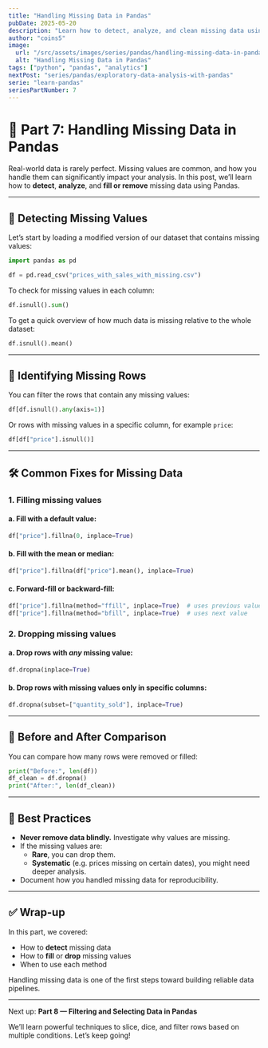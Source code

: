 ```yaml
---
title: "Handling Missing Data in Pandas"
pubDate: 2025-05-20
description: "Learn how to detect, analyze, and clean missing data using Pandas."
author: "coins5"
image:
  url: "/src/assets/images/series/pandas/handling-missing-data-in-pandas.png"
  alt: "Handling Missing Data in Pandas"
tags: ["python", "pandas", "analytics"]
nextPost: "series/pandas/exploratory-data-analysis-with-pandas"
serie: "learn-pandas"
seriesPartNumber: 7
---
```


# 🧹 Part 7: Handling Missing Data in Pandas

Real-world data is rarely perfect. Missing values are common, and how you handle them can significantly impact your analysis. In this post, we’ll learn how to **detect**, **analyze**, and **fill or remove** missing data using Pandas.

---

## 🧐 Detecting Missing Values

Let’s start by loading a modified version of our dataset that contains missing values:

```python
import pandas as pd

df = pd.read_csv("prices_with_sales_with_missing.csv")
```

To check for missing values in each column:

```python
df.isnull().sum()
```

To get a quick overview of how much data is missing relative to the whole dataset:

```python
df.isnull().mean()
```

---

## 🔎 Identifying Missing Rows

You can filter the rows that contain any missing values:

```python
df[df.isnull().any(axis=1)]
```

Or rows with missing values in a specific column, for example `price`:

```python
df[df["price"].isnull()]
```

---

## 🛠️ Common Fixes for Missing Data

### 1. **Filling missing values**

#### a. Fill with a default value:

```python
df["price"].fillna(0, inplace=True)
```

#### b. Fill with the mean or median:

```python
df["price"].fillna(df["price"].mean(), inplace=True)
```

#### c. Forward-fill or backward-fill:

```python
df["price"].fillna(method="ffill", inplace=True)  # uses previous value
df["price"].fillna(method="bfill", inplace=True)  # uses next value
```

### 2. **Dropping missing values**

#### a. Drop rows with _any_ missing value:

```python
df.dropna(inplace=True)
```

#### b. Drop rows with missing values only in specific columns:

```python
df.dropna(subset=["quantity_sold"], inplace=True)
```

---

## 🧪 Before and After Comparison

You can compare how many rows were removed or filled:

```python
print("Before:", len(df))
df_clean = df.dropna()
print("After:", len(df_clean))
```

---

## 🧼 Best Practices

- **Never remove data blindly.** Investigate why values are missing.
- If the missing values are:
  - **Rare**, you can drop them.
  - **Systematic** (e.g. prices missing on certain dates), you might need deeper analysis.
- Document how you handled missing data for reproducibility.

---

## ✅ Wrap-up

In this part, we covered:

- How to **detect** missing data
- How to **fill** or **drop** missing values
- When to use each method

Handling missing data is one of the first steps toward building reliable data pipelines.

---

Next up: **Part 8 — Filtering and Selecting Data in Pandas**

We’ll learn powerful techniques to slice, dice, and filter rows based on multiple conditions. Let’s keep going!

